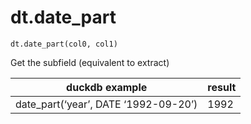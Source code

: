 # dt.date_part { #duckops.dt.date_part }

`dt.date_part(col0, col1)`

Get the subfield (equivalent to extract)

| duckdb example | result |
| -------------- | ------ |
| date_part('year', DATE '1992-09-20') | 1992 |
